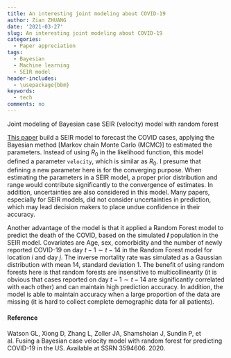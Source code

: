 ```yaml
---
title: An interesting joint modeling about COVID-19
author: Zian ZHUANG
date: '2021-03-27'
slug: An interesting joint modeling about COVID-19
categories:
  - Paper appreciation
tags:
  - Bayesian
  - Machine learning
  - SEIR model
header-includes: 
  - \usepackage{bbm}
keywords:
  - tech
comments: no
---
```

Joint modeling of Bayesian case SEIR (velocity) model with random forest
<!--more-->

[This paper](https://doi.org/10.1101/2020.05.15.20102608) build a SEIR model to forecast the COVID cases, applying the Bayesian method [Markov chain Monte Carlo (MCMC)] to estimated the parameters. Instead of using $R_0$ in the likelihood function, this model defined a parameter `velocity`, which is similar as $R_0$. I presume that defining a new parameter here is for the converging purpose. When estimating the parameters in a SEIR model, a proper prior distribution and range would contribute significantly to the convergence of estimates. In addition, uncertainties are also considered in this model. Many papers, especially for SEIR models, did not consider uncertainties in prediction, which may lead decision makers to place undue confidence in their accuracy. 

Another advantage of the model is that it applied a Random Forest model to predict the death of the COVID, based on the simulated _**I**_ population in the SEIR model. Covariates are Age, sex, comorbidity and  the number of newly reported COVID-19 on day $t-1\sim t-14$ in the Random Forest model for location *i* and day *j*. The inverse mortality rate was simulated as a Gaussian distribution with mean 14, standard deviation 1. The benefit of using random forests here is that random forests are insensitive to multicollinearity (it is obvious that cases reported on day $t-1\sim t-14$ are significantly correlated with each other) and can maintain high prediction accuracy. In addition, the model is able to maintain accuracy when a large proportion of the data are missing (it is hard to collect complete demographic data for all patients).

#### Reference
Watson GL, Xiong D, Zhang L, Zoller JA, Shamshoian J, Sundin P, et al. Fusing a Bayesian case velocity model with random forest for predicting COVID-19 in the US. Available at SSRN 3594606. 2020.

